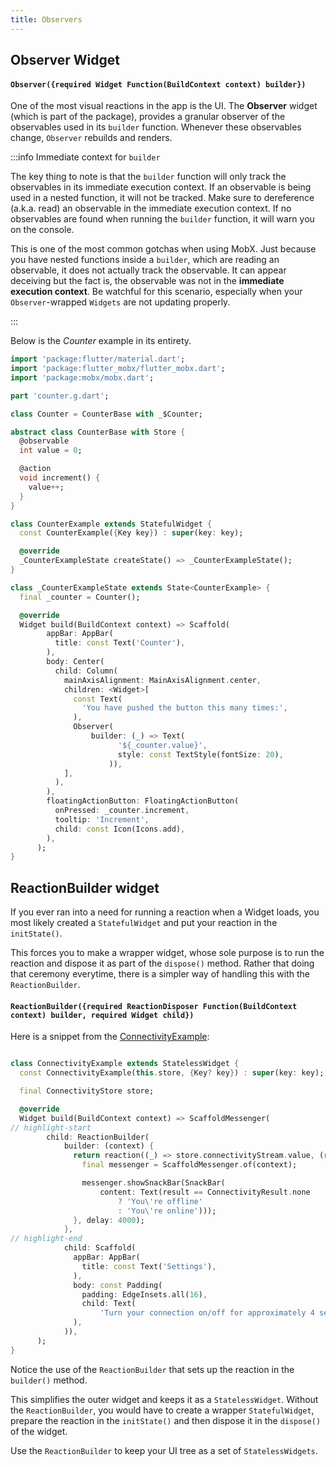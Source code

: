 ```yaml
---
title: Observers
---
```



## Observer Widget

#### `Observer({required Widget Function(BuildContext context) builder})`

One of the most visual reactions in the app is the UI. The **Observer** widget
(which is part of the <PubBadge name="flutter_mobx" /> package), provides a
granular observer of the observables used in its `builder` function. Whenever
these observables change, `Observer` rebuilds and renders.

:::info Immediate context for `builder`

The key thing to note is that the `builder` function will only track the
observables in its immediate execution context. If an observable is being used
in a nested function, it will not be tracked. Make sure to dereference (a.k.a.
read) an observable in the immediate execution context. If no observables are
found when running the `builder` function, it will warn you on the console.

This is one of the most common gotchas when using MobX. Just because you have
nested functions inside a `builder`, which are reading an observable, it does
not actually track the observable. It can appear deceiving but the fact is, the
observable was not in the **immediate execution context**. Be watchful for this
scenario, especially when your `Observer`-wrapped `Widgets` are not updating
properly.

:::

Below is the _Counter_ example in its entirety.

```dart
import 'package:flutter/material.dart';
import 'package:flutter_mobx/flutter_mobx.dart';
import 'package:mobx/mobx.dart';

part 'counter.g.dart';

class Counter = CounterBase with _$Counter;

abstract class CounterBase with Store {
  @observable
  int value = 0;

  @action
  void increment() {
    value++;
  }
}

class CounterExample extends StatefulWidget {
  const CounterExample({Key key}) : super(key: key);

  @override
  _CounterExampleState createState() => _CounterExampleState();
}

class _CounterExampleState extends State<CounterExample> {
  final _counter = Counter();

  @override
  Widget build(BuildContext context) => Scaffold(
        appBar: AppBar(
          title: const Text('Counter'),
        ),
        body: Center(
          child: Column(
            mainAxisAlignment: MainAxisAlignment.center,
            children: <Widget>[
              const Text(
                'You have pushed the button this many times:',
              ),
              Observer(
                  builder: (_) => Text(
                        '${_counter.value}',
                        style: const TextStyle(fontSize: 20),
                      )),
            ],
          ),
        ),
        floatingActionButton: FloatingActionButton(
          onPressed: _counter.increment,
          tooltip: 'Increment',
          child: const Icon(Icons.add),
        ),
      );
}
```

## ReactionBuilder widget

If you ever ran into a need for running a reaction when a Widget loads, you most
likely created a `StatefulWidget` and put your reaction in the `initState()`.

This forces you to make a wrapper widget, whose sole purpose is to run the
reaction and dispose it as part of the `dispose()` method. Rather that doing
that ceremony everytime, there is a simpler way of handling this with the
`ReactionBuilder`.

#### `ReactionBuilder({required ReactionDisposer Function(BuildContext context) builder, required Widget child})`

Here is a snippet from the [ConnectivityExample](/examples/connectivity):

```dart

class ConnectivityExample extends StatelessWidget {
  const ConnectivityExample(this.store, {Key? key}) : super(key: key);

  final ConnectivityStore store;

  @override
  Widget build(BuildContext context) => ScaffoldMessenger(
// highlight-start
        child: ReactionBuilder(
            builder: (context) {
              return reaction((_) => store.connectivityStream.value, (result) {
                final messenger = ScaffoldMessenger.of(context);

                messenger.showSnackBar(SnackBar(
                    content: Text(result == ConnectivityResult.none
                        ? 'You\'re offline'
                        : 'You\'re online')));
              }, delay: 4000);
            },
// highlight-end
            child: Scaffold(
              appBar: AppBar(
                title: const Text('Settings'),
              ),
              body: const Padding(
                padding: EdgeInsets.all(16),
                child: Text(
                    'Turn your connection on/off for approximately 4 seconds to see the app respond to changes in your connection status.'),
              ),
            )),
      );
}

```

Notice the use of the `ReactionBuilder` that sets up the reaction in the
`builder()` method.

This simplifies the outer widget and keeps it as a `StatelessWidget`. Without
the `ReactionBuilder`, you would have to create a wrapper `StatefulWidget`,
prepare the reaction in the `initState()` and then dispose it in the `dispose()`
of the widget.

Use the `ReactionBuilder` to keep your UI tree as a set of `StatelessWidgets`.
